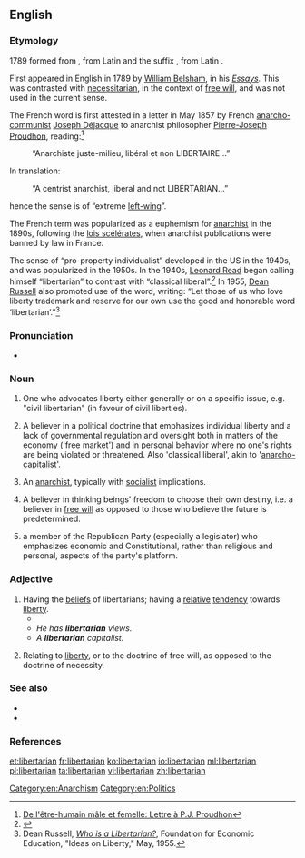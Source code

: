 {{also|Libertarian}}
==English==

===Etymology===
1789 {{suffix|liberty|arian}}
{{rel-top|sense changes}}
{{term|libertaire||anarchist|lang=fr}} formed from {{term|liberté||freedom|lang=fr}}, from Latin {{term|libertas|lang=la}} and the suffix {{term|-aire|lang=fr}}, from Latin {{term|-arius|lang=la}}.

First appeared in English in 1789 by [[w:William Belsham|William Belsham]], in his ''[http://books.google.com/books?hl=en&id=fg4WAAAAYAAJ Essays].'' This was contrasted with [[necessitarian]], in the context of [[w:free will|free will]], and was not used in the current sense.

The French word is first attested in a letter in May 1857 by French 
[[w:Anarchist communism|anarcho-communist]] [[w:Joseph Déjacque|Joseph Déjacque]] to anarchist philosopher [[w:Pierre-Joseph Proudhon|Pierre-Joseph Proudhon]], reading:<ref>[http://joseph.dejacque.free.fr/ecrits/lettreapjp.htm De l'être-humain mâle et femelle: Lettre à P.J. Proudhon]</ref>
:“Anarchiste juste-milieu, libéral et non LIBERTAIRE…”
In translation:
:“A centrist anarchist, liberal and not LIBERTARIAN…”
hence the sense is of “extreme [[left-wing]]”.

The French term was popularized as a euphemism for [[anarchist]] in the 1890s, following the [[w:lois scélérates|lois scélérates]], when anarchist publications were banned by law in France.

The sense of “pro-property individualist” developed in the US in the 1940s, and was popularized in the 1950s. In the 1940s, [[w:Leonard Read|Leonard Read]] began calling himself “libertarian” to contrast with “classical liberal”.<ref>{{cite web|url=http://www.libertarianism.org/ex-3.html|title=A Note on Labels: Why "Libertarian"?}}</ref> In 1955, [[w:Dean Russell|Dean Russell]] also promoted use of the word, writing: “Let those of us who love liberty trademark and reserve for our own use the good and honorable word ‘libertarian’.”<ref>Dean Russell, [http://www.boogieonline.com/revolution/politics/name.html ''Who is a Libertarian?''], Foundation for Economic Education, "Ideas on Liberty," May, 1955.</ref>
{{rel-bottom}}

===Pronunciation===
* {{a|RP}} {{IPA|/ˌlɪbəˈtɛəɹjən/}}

===Noun===
{{en-noun}}

# One who advocates liberty either generally or on a specific issue, e.g. "civil libertarian" (in favour of civil liberties).
# {{chiefly|US}} A believer in a political doctrine that emphasizes individual liberty and a lack of governmental regulation and oversight both in matters of the economy ('free market') and in personal behavior where no one's rights are being violated or threatened.  Also 'classical liberal', akin to '[[anarcho-capitalist]]'.
# {{chiefly|Europe}} An [[anarchist]], typically with [[socialist]] implications.
# {{philosophy}} A believer in thinking beings' freedom to choose their own destiny, i.e. a believer in [[free will]] as opposed to those who believe the future is predetermined.
# {{US|prefixed to "Republican"}} a member of the Republican Party (especially a legislator) who emphasizes economic and Constitutional, rather than religious and personal, aspects of the party's platform.

===Adjective===
{{en-adj}}

# Having the [[belief]]s of libertarians; having a [[relative]] [[tendency]] towards [[liberty]].
#*{{quote-magazine|date=2012-01
|author=Steven Sloman
|title=The Battle Between Intuition and Deliberation
|volume=100|issue=1|page=74
|magazine=[[w:American Scientist|American Scientist]]
|url=http://www.americanscientist.org/bookshelf/pub/the-battle-between-intuition-and-deliberation
|passage='''Libertarian''' paternalism is the view that, because the way options are presented to citizens affects what they choose, society should present options in a way that “nudges” our intuitive selves to make choices that are more consistent with what our more deliberative selves would have chosen if they were in control.}}
#* ''He has '''libertarian''' views.''
#* ''A '''libertarian''' capitalist.''
# {{dated}} Relating to [[liberty]], or to the doctrine of free will, as opposed to the doctrine of necessity. <!--Webster 1913-->

===See also===
* {{pedialite|Libertarianism}}
* {{pedialite|Anarchism}}

===References===
<references/>

[[Category:en:Anarchism]]
[[Category:en:Politics]]

[[et:libertarian]]
[[fr:libertarian]]
[[ko:libertarian]]
[[io:libertarian]]
[[ml:libertarian]]
[[pl:libertarian]]
[[ta:libertarian]]
[[vi:libertarian]]
[[zh:libertarian]]
